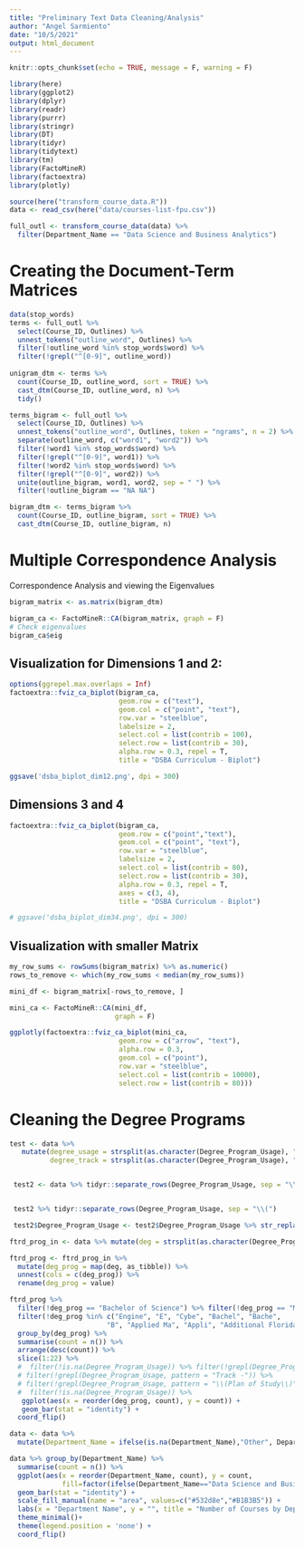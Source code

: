 ```yaml
---
title: "Preliminary Text Data Cleaning/Analysis"
author: "Angel Sarmiento"
date: "10/5/2021"
output: html_document
---
```


```r
knitr::opts_chunk$set(echo = TRUE, message = F, warning = F)
```



```r
library(here)
library(ggplot2)
library(dplyr)
library(readr)
library(purrr)
library(stringr)
library(DT)
library(tidyr)
library(tidytext)
library(tm)
library(FactoMineR)
library(factoextra)
library(plotly)
```

```r
source(here("transform_course_data.R"))
data <- read_csv(here("data/courses-list-fpu.csv"))
```



```r
full_outl <- transform_course_data(data) %>% 
  filter(Department_Name == "Data Science and Business Analytics")
```

# Creating the Document-Term Matrices

```r
data(stop_words)
terms <- full_outl %>% 
  select(Course_ID, Outlines) %>% 
  unnest_tokens("outline_word", Outlines) %>% 
  filter(!outline_word %in% stop_words$word) %>% 
  filter(!grepl("^[0-9]", outline_word))
  
unigram_dtm <- terms %>% 
  count(Course_ID, outline_word, sort = TRUE) %>% 
  cast_dtm(Course_ID, outline_word, n) %>% 
  tidy()
```

```r
terms_bigram <- full_outl %>% 
  select(Course_ID, Outlines) %>% 
  unnest_tokens("outline_word", Outlines, token = "ngrams", n = 2) %>% 
  separate(outline_word, c("word1", "word2")) %>% 
  filter(!word1 %in% stop_words$word) %>%
  filter(!grepl("^[0-9]", word1)) %>% 
  filter(!word2 %in% stop_words$word) %>% 
  filter(!grepl("^[0-9]", word2)) %>% 
  unite(outline_bigram, word1, word2, sep = " ") %>% 
  filter(!outline_bigram == "NA NA")

bigram_dtm <- terms_bigram %>% 
  count(Course_ID, outline_bigram, sort = TRUE) %>% 
  cast_dtm(Course_ID, outline_bigram, n)
```

# Multiple Correspondence Analysis

Correspondence Analysis and viewing the Eigenvalues

```r
bigram_matrix <- as.matrix(bigram_dtm)

bigram_ca <- FactoMineR::CA(bigram_matrix, graph = F)
# Check eigenvalues
bigram_ca$eig
```




## Visualization for Dimensions 1 and 2:

```r
options(ggrepel.max.overlaps = Inf)
factoextra::fviz_ca_biplot(bigram_ca, 
                           geom.row = c("text"),
                           geom.col = c("point", "text"),
                           row.var = "steelblue",
                           labelsize = 2,
                           select.col = list(contrib = 100),
                           select.row = list(contrib = 30),
                           alpha.row = 0.3, repel = T,
                           title = "DSBA Curriculum - Biplot")

ggsave('dsba_biplot_dim12.png', dpi = 300)

```


## Dimensions 3 and 4

```r
factoextra::fviz_ca_biplot(bigram_ca, 
                           geom.row = c("point","text"),
                           geom.col = c("point", "text"),
                           row.var = "steelblue",
                           labelsize = 2,
                           select.col = list(contrib = 80),
                           select.row = list(contrib = 30),
                           alpha.row = 0.3, repel = T,
                           axes = c(3, 4),
                           title = "DSBA Curriculum - Biplot")

# ggsave('dsba_biplot_dim34.png', dpi = 300)
```


## Visualization with smaller Matrix

```r
my_row_sums <- rowSums(bigram_matrix) %>% as.numeric()
rows_to_remove <- which(my_row_sums < median(my_row_sums))

mini_df <- bigram_matrix[-rows_to_remove, ]
```

```r
mini_ca <- FactoMineR::CA(mini_df,
                          graph = F)

ggplotly(factoextra::fviz_ca_biplot(mini_ca, 
                           geom.row = c("arrow", "text"), 
                           alpha.row = 0.3,
                           geom.col = c("point"),
                           row.var = "steelblue",
                           select.col = list(contrib = 10000),
                           select.row = list(contrib = 80)))

```





# Cleaning the Degree Programs 

```r
test <- data %>%
   mutate(degree_usage = strsplit(as.character(Degree_Program_Usage), "Bachelor of Science,"),
          degree_track = strsplit(as.character(Degree_Program_Usage), "Track, "))


 test2 <- data %>% tidyr::separate_rows(Degree_Program_Usage, sep = "\\(Program Description\\),") 


 test2 %>% tidyr::separate_rows(Degree_Program_Usage, sep = "\\(")

 test2$Degree_Program_Usage <- test2$Degree_Program_Usage %>% str_replace_all( "Bachelor of Science,|Master of Science,", "")
```


```r
ftrd_prog_in <- data %>% mutate(deg = strsplit(as.character(Degree_Program_Usage), ", |,")) 

ftrd_prog <- ftrd_prog_in %>% 
  mutate(deg_prog = map(deg, as_tibble)) %>% 
  unnest(cols = c(deg_prog)) %>% 
  rename(deg_prog = value)
```


```r
ftrd_prog %>%
  filter(!deg_prog == "Bachelor of Science") %>% filter(!deg_prog == "Master of Science") %>% 
  filter(!deg_prog %in% c("Engine", "E", "Cybe", "Bachel", "Bache", 
                        "B", "Applied Ma", "Appli", "Additional Florida Requirements", "Environm")) %>% 
  group_by(deg_prog) %>% 
  summarise(count = n()) %>%
  arrange(desc(count)) %>% 
  slice(1:22) %>% 
  #  filter(!is.na(Degree_Program_Usage)) %>% filter(!grepl(Degree_Program_Usage, pattern = "Additional")) %>% 
  # filter(!grepl(Degree_Program_Usage, pattern = "Track -")) %>%
  # filter(!grepl(Degree_Program_Usage, pattern = "\\(Plan of Study\\)")) %>% 
  #  filter(!is.na(Degree_Program_Usage)) %>%
   ggplot(aes(x = reorder(deg_prog, count), y = count)) +
   geom_bar(stat = "identity") +
  coord_flip()
```


```r
data <- data %>% 
  mutate(Department_Name = ifelse(is.na(Department_Name),"Other", Department_Name))

data %>% group_by(Department_Name) %>% 
  summarise(count = n()) %>% 
  ggplot(aes(x = reorder(Department_Name, count), y = count,
             fill=factor(ifelse(Department_Name=="Data Science and Business Analytics","Highlighted","Normal")))) +
  geom_bar(stat = "identity") +
  scale_fill_manual(name = "area", values=c("#532d8e","#B1B3B5")) +
  labs(x = "Department Name", y = "", title = "Number of Courses by Department")+
  theme_minimal()+
  theme(legend.position = 'none') +
  coord_flip() 
  
```







